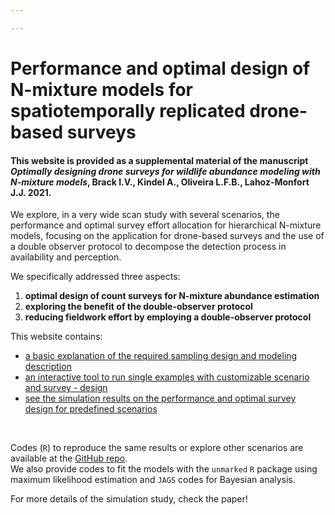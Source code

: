 ```yaml
---

---
```


# Performance and optimal design of N-mixture models for spatiotemporally replicated drone-based surveys


#### This website is provided as a supplemental material of the manuscript *Optimally designing drone surveys for wildlife abundance modeling with N-mixture models*, Brack I.V., Kindel A., Oliveira L.F.B., Lahoz-Monfort J.J. 2021.


We explore, in a very wide scan study with several scenarios, the performance and optimal survey effort allocation for hierarchical N-mixture models, focusing on the application for drone-based surveys and the use of a double observer protocol to decompose the detection process in availability and perception.\

We specifically addressed three aspects:

  1. **optimal design of count surveys for N-mixture abundance estimation**
  2. **exploring the benefit of the double-observer protocol**
  3. **reducing fieldwork effort by employing a double-observer protocol**

This website contains:

- [a basic explanation of the required sampling design and modeling description](designANDmodels.html)
- [an interactive tool to run single examples with customizable scenario and survey - design](runExample.html)
- [see the simulation results on the performance and optimal survey design for predefined scenarios](simul_results.html)

\ 

Codes (`R`) to reproduce the same results or explore other scenarios are available at the [GitHub repo](https://github.com/ismaelvbrack/designNmix4droneSurveys).\
We also provide codes to fit the models with the `unmarked` `R` package using maximum likelihood estimation and `JAGS` codes for Bayesian analysis.

For more details of the simulation study, check the paper!



